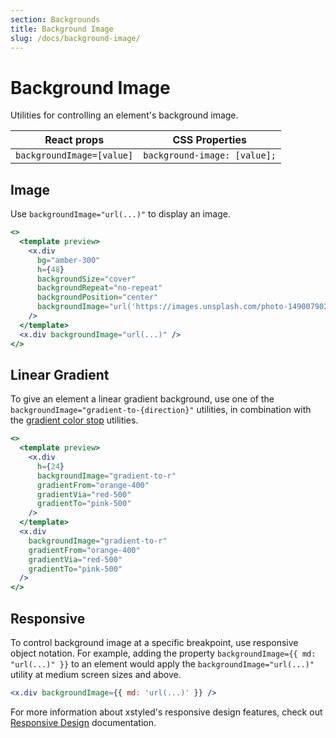 ```yaml
---
section: Backgrounds
title: Background Image
slug: /docs/background-image/
---
```


# Background Image

Utilities for controlling an element's background image.

| React props               | CSS Properties               |
| ------------------------- | ---------------------------- |
| `backgroundImage=[value]` | `background-image: [value];` |

## Image

Use `backgroundImage="url(...)"` to display an image.

```jsx preview
<>
  <template preview>
    <x.div
      bg="amber-300"
      h={48}
      backgroundSize="cover"
      backgroundRepeat="no-repeat"
      backgroundPosition="center"
      backgroundImage="url('https://images.unsplash.com/photo-1490079027102-cd08f2308c73?ixlib=rb-1.2.1&ixid=MXwxMjA3fDB8MHxwaG90by1wYWdlfHx8fGVufDB8fHw%3D&auto=format&fit=crop&w=800&h=800&q=80');"
    />
  </template>
  <x.div backgroundImage="url(...)" />
</>
```

## Linear Gradient

To give an element a linear gradient background, use one of the `backgroundImage="gradient-to-{direction}"` utilities, in combination with the [gradient color stop](@TODO-link) utilities.

```jsx preview
<>
  <template preview>
    <x.div
      h={24}
      backgroundImage="gradient-to-r"
      gradientFrom="orange-400"
      gradientVia="red-500"
      gradientTo="pink-500"
    />
  </template>
  <x.div
    backgroundImage="gradient-to-r"
    gradientFrom="orange-400"
    gradientVia="red-500"
    gradientTo="pink-500"
  />
</>
```

## Responsive

To control background image at a specific breakpoint, use responsive object notation. For example, adding the property `backgroundImage={{ md: "url(...)" }}` to an element would apply the `backgroundImage="url(...)"` utility at medium screen sizes and above.

```jsx
<x.div backgroundImage={{ md: 'url(...)' }} />
```

For more information about xstyled's responsive design features, check out [Responsive Design](@TODO-link) documentation.
